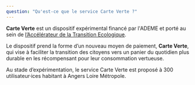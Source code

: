 ```yaml
---
question: "Qu'est-ce que le service Carte Verte ?"
---
```

**Carte Verte** est un dispositif expérimental financé par l'ADEME et porté au sein de [l’Accélérateur de la Transition Ecologique](https://beta.gouv.fr/incubateurs/ademe.html). 

Le dispositif prend la forme d’un nouveau moyen de paiement, **Carte Verte**, qui vise à faciliter la transition des citoyens vers un panier du quotidien plus durable en les récompensant pour leur consommation vertueuse.

Au stade d’expérimentation, le service Carte Verte est proposé à 300 utilisateur·ices habitant à Angers Loire Métropole.
